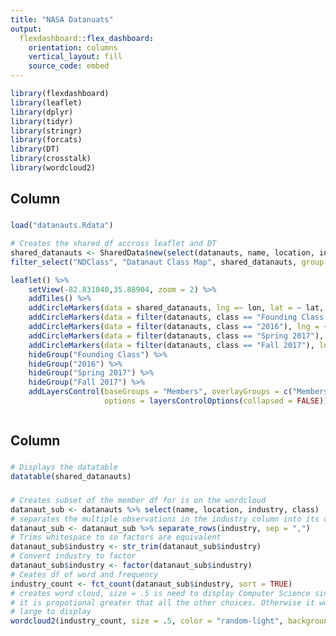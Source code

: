 ```yaml
---
title: "NASA Datanuats"
output: 
  flexdashboard::flex_dashboard:
    orientation: columns
    vertical_layout: fill
    source_code: embed
---
```


```r
library(flexdashboard)
library(leaflet)
library(dplyr)
library(tidyr)
library(stringr)
library(forcats)
library(DT)
library(crosstalk)
library(wordcloud2)
```

Column {}
-----------------------------------------------------------------------
### 

```r
load("datanauts.Rdata")

# Creates the shared df accross leaflet and DT
shared_datanauts <- SharedData$new(select(datanauts, name, location, industry, class, lon, lat))
filter_select("NDClass", "Datanaut Class Map", shared_datanauts, group = ~class, allLevels = TRUE)

leaflet() %>%
    setView(-82.831040,35.88904, zoom = 2) %>% 
    addTiles() %>%
    addCircleMarkers(data = shared_datanauts, lng =~ lon, lat = ~ lat, group = "Members", color = "blue") %>% 
    addCircleMarkers(data = filter(datanauts, class == "Founding Class (2015)"), lng = ~ lon, lat = ~ lat, group = "Founding Class", color = "green") %>% 
    addCircleMarkers(data = filter(datanauts, class == "2016"), lng = ~ lon, lat = ~ lat, group = "2016", color = "purple") %>% 
    addCircleMarkers(data = filter(datanauts, class == "Spring 2017"), lng = ~ lon, lat = ~ lat, group = "Spring 2017", color = "red") %>% 
    addCircleMarkers(data = filter(datanauts, class == "Fall 2017"), lng = ~ lon, lat = ~ lat, group = "Fall 2017", color = "cyan") %>% 
    hideGroup("Founding Class") %>% 
    hideGroup("2016") %>% 
    hideGroup("Spring 2017") %>% 
    hideGroup("Fall 2017") %>%
    addLayersControl(baseGroups = "Members", overlayGroups = c("Members", "Founding Class", "2016", "Spring 2017", "Fall 2017"),
                     options = layersControlOptions(collapsed = FALSE))



```

Column {}
-----------------------------------------------------------------------
###

```r
# Displays the datatable 
datatable(shared_datanauts)
```

###

```r
# Creates subset of the member df for is on the wordcloud
datanaut_sub <- datanauts %>% select(name, location, industry, class)
# separates the multiple observations in the industry column into its own row
datanaut_sub <- datanaut_sub %>% separate_rows(industry, sep = ",")
# Trims whitespace to so factors are equivalent
datanaut_sub$industry <- str_trim(datanaut_sub$industry)
# Convert industry to factor
datanaut_sub$industry <- factor(datanaut_sub$industry)
# Ceates df of word and frequency
industry_count <- fct_count(datanaut_sub$industry, sort = TRUE)
# creates word cloud, size = .5 is need to display Computer Science since
# it is propotional greater that all the other choices. Otherwise it would be to 
# large to display
wordcloud2(industry_count, size = .5, color = "random-light", backgroundColor = "grey")

```

